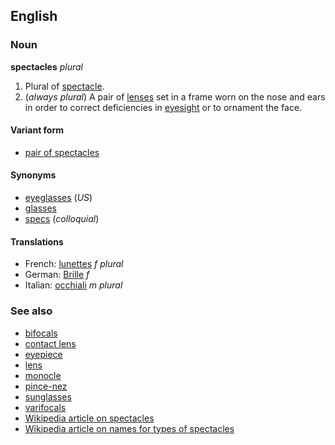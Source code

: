 ==English==
===Noun===
'''spectacles''' ''plural''

#Plural of [[spectacle]].
# (''always plural'') A pair of [[lens]]es set in a frame worn on the nose and ears in order to correct deficiencies in [[eyesight]] or to ornament the face.

====Variant form====
*[[pair of spectacles]]

====Synonyms====
*[[eyeglasses]] (''US'')
*[[glasses]]
*[[specs]] (''colloquial'')

====Translations====
*French: [[lunettes]] ''f plural''
*German: [[Brille]] ''f'' <!--plural or singular?-->
*Italian: [[occhiali]] ''m plural''

===See also===
*[[bifocals]]
*[[contact lens]]
*[[eyepiece]]
*[[lens]]
*[[monocle]]
*[[pince-nez]]
*[[sunglasses]]
*[[varifocals]]
*[[w:Spectacles|Wikipedia article on spectacles]]
*[[w:Usage_of_words_for_eyepieces|Wikipedia article on names for types of spectacles]]